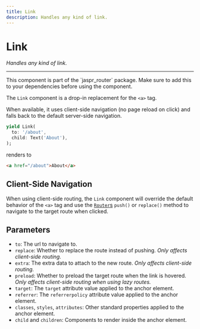 ```yaml
---
title: Link
description: Handles any kind of link.
---
```


# Link
*Handles any kind of link.*

---

<Info>
This component is part of the `jaspr_router` package. Make sure to add this to your dependencies
before using the component.
</Info>

The `Link` component is a drop-in replacement for the `<a>` tag.

When available, it uses client-side navigation (no page reload on click) and falls back to the default
server-side navigation.

```dart
yield Link(
  to: '/about',
  child: Text('About'),
);
```

renders to

```html
<a href="/about">About</a>
```

## Client-Side Navigation

When using client-side routing, the `Link` component will override the default behavior of the `<a>`
tag and use the [`Router`s](/components/router) `push()` or `replace()` method to navigate to the target route when clicked.

## Parameters

- `to`: The url to navigate to.
- `replace`: Whether to replace the route instead of pushing. *Only affects client-side routing.*
- `extra`: The extra data to attach to the new route. *Only affects client-side routing.*
- `preload`: Whether to preload the target route when the link is hovered. *Only affects client-side routing when using lazy routes.*
- `target`: The `target` attribute value applied to the anchor element.
- `referrer`: The `referrerpolicy` attribute value applied to the anchor element.
- `classes`, `styles`, `attributes`: Other standard properties applied to the anchor element.
- `child` and `children`: Components to render inside the anchor element.
